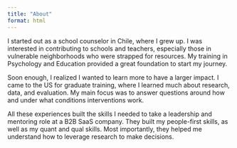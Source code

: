 ```yaml
---
title: "About"
format: html
---
```


I started out as a school counselor in Chile, where I grew up. I was interested in contributing to schools and teachers, especially those in vulnerable neighborhoods who were strapped for resources. My training in Psychology and Education provided a great foundation to start my journey.

Soon enough, I realized I wanted to learn more to have a larger impact. I came to the US for graduate training, where I learned much about research, data, and evaluation. My main focus was to answer questions around how and under what conditions interventions work.

All these experiences built the skills I needed to take a leadership and mentoring role at a B2B SaaS company. They built my people-first skills, as well as my quant and qual skills. Most importantly, they helped me understand how to leverage research to make decisions.

